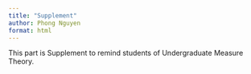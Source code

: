 ```yaml
---
title: "Supplement"
author: Phong Nguyen
format: html
---
```


This part is Supplement to remind students of Undergraduate Measure Theory.